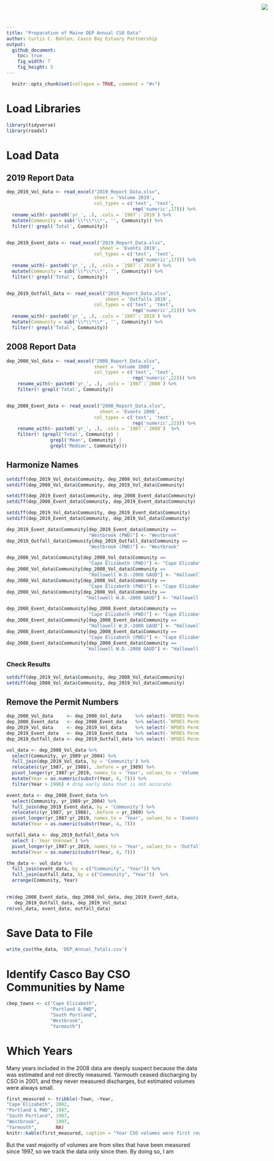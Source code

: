 ```yaml
---
title: "Preparation of Maine DEP Annual CSO Data"
author: Curtis C. Bohlen, Casco Bay Estuary Partnership
output:
  github_document:
    toc: true
    fig_width: 7
    fig_height: 5
---
```


<img
    src="https://www.cascobayestuary.org/wp-content/uploads/2014/04/logo_sm.jpg"
    style="position:absolute;top:10px;right:50px;" />


```r
  knitr::opts_chunk$set(collapse = TRUE, comment = "#>")
```

# Load Libraries
```r
library(tidyverse)
library(readxl)
```

# Load Data
## 2019 Report Data
```r
dep_2019_Vol_data <- read_excel("2019_Report_Data.xlsx",
                                sheet = 'Volume 2019',
                                col_types = c('text', 'text',
                                              rep('numeric',17))) %>%
  rename_with(~ paste0('yr_', .), .cols = `1987`:`2019`) %>%
  mutate(Community = sub('\\*\\*\\*', '', Community)) %>%
  filter(! grepl('Total', Community))


dep_2019_Event_data <- read_excel("2019_Report_Data.xlsx",
                                  sheet = 'Events 2019',
                                col_types = c('text', 'text',
                                              rep('numeric',17))) %>%
  rename_with(~ paste0('yr_', .), .cols = `1987`:`2019`) %>%
  mutate(Community = sub('\\*\\*\\*', '', Community)) %>%
  filter(! grepl('Total', Community))


dep_2019_Outfall_data <- read_excel("2019_Report_Data.xlsx",
                                    sheet = 'Outfalls 2019',
                                col_types = c('text', 'text',
                                              rep('numeric',21))) %>%
  rename_with(~ paste0('yr_', .), .cols = `1987`:`2019`) %>%
  mutate(Community = sub('\\*\\*\\*', '', Community)) %>%
  filter(! grepl('Total', Community))

```

## 2008 Report Data
```r
dep_2008_Vol_data <- read_excel("2008_Report_Data.xlsx",
                                sheet = 'Volume 2008',
                                col_types = c('text', 'text',
                                              rep('numeric',22))) %>%
    rename_with(~ paste0('yr_', .), .cols = `1987`:`2008`) %>%
    filter(! grepl('Total', Community))


dep_2008_Event_data <- read_excel("2008_Report_Data.xlsx",
                                  sheet = 'Events 2008',
                                col_types = c('text', 'text',
                                              rep('numeric',22))) %>%
    rename_with(~ paste0('yr_', .), .cols = `1987`:`2008`)  %>%
    filter(! (grepl('Total', Community) |
                grepl('Mean', Community) |
                grepl('Median', Community)))
```

## Harmonize Names
```r
setdiff(dep_2019_Vol_data$Community, dep_2008_Vol_data$Community)
setdiff(dep_2008_Vol_data$Community, dep_2019_Vol_data$Community)

setdiff(dep_2019_Event_data$Community, dep_2008_Event_data$Community)
setdiff(dep_2008_Event_data$Community, dep_2019_Event_data$Community)

setdiff(dep_2019_Vol_data$Community, dep_2019_Event_data$Community)
setdiff(dep_2019_Event_data$Community, dep_2019_Vol_data$Community)
```
```r

dep_2019_Event_data$Community[dep_2019_Event_data$Community == 
                              "Westbrook (PWD)"] <- "Westbrook"
dep_2019_Outfall_data$Community[dep_2019_Outfall_data$Community == 
                              "Westbrook (PWD)"] <- "Westbrook"

dep_2008_Vol_data$Community[dep_2008_Vol_data$Community == 
                              "Cape Elizabeth (PWD)"] <- "Cape Elizabeth"
dep_2008_Vol_data$Community[dep_2008_Vol_data$Community == 
                              "Hallowell W.D.-2008 GAUD"] <- "Hallowell W.D. - 2008 GAUD"
dep_2008_Vol_data$Community[dep_2008_Vol_data$Community == 
                              "Cape Elizabeth (PWD)"] <- "Cape Elizabeth"
dep_2008_Vol_data$Community[dep_2008_Vol_data$Community == 
                             "Hallowell W.D.-2008 GAUD"] <- "Hallowell W.D. - 2008 GAUD"

dep_2008_Event_data$Community[dep_2008_Event_data$Community == 
                              "Cape Elizabeth (PWD)"] <- "Cape Elizabeth"
dep_2008_Event_data$Community[dep_2008_Event_data$Community == 
                              "Hallowell W.D.-2008 GAUD"] <- "Hallowell W.D. - 2008 GAUD"
dep_2008_Event_data$Community[dep_2008_Event_data$Community == 
                              "Cape Elizabeth (PWD)"] <- "Cape Elizabeth"
dep_2008_Event_data$Community[dep_2008_Event_data$Community == 
                             "Hallowell W.D.-2008 GAUD"] <- "Hallowell W.D. - 2008 GAUD"
```

### Check Results
```r
setdiff(dep_2019_Vol_data$Community, dep_2008_Vol_data$Community)
setdiff(dep_2008_Vol_data$Community, dep_2019_Vol_data$Community)
```
## Remove the Permit Numbers
```r
dep_2008_Vol_data     <- dep_2008_Vol_data     %>% select(-`NPDES Permit No.`)
dep_2008_Event_data   <- dep_2008_Event_data   %>% select(-`NPDES Permit No.`)
dep_2019_Vol_data     <- dep_2019_Vol_data     %>% select(-`NPDES Permit No.`)
dep_2019_Event_data   <- dep_2019_Event_data   %>% select(-`NPDES Permit No.`)
dep_2019_Outfall_data <- dep_2019_Outfall_data %>% select(-`NPDES Permit No.`)
```

```r
vol_data <- dep_2008_Vol_data %>%
  select(Community, yr_1989:yr_2004) %>%
  full_join(dep_2019_Vol_data, by = 'Community') %>%
  relocate(c(yr_1987, yr_1988), .before = yr_1989) %>%
  pivot_longer(yr_1987:yr_2019, names_to = 'Year', values_to = 'Volume') %>%
  mutate(Year = as.numeric(substr(Year, 4, 7))) %>%
  filter(Year > 1996) # drop early data that is not accurate.

event_data <- dep_2008_Event_data %>%
  select(Community, yr_1989:yr_2004) %>%
  full_join(dep_2019_Event_data, by = 'Community') %>%
  relocate(c(yr_1987, yr_1988), .before = yr_1989) %>%
  pivot_longer(yr_1987:yr_2019, names_to = 'Year', values_to = 'Events') %>%
  mutate(Year = as.numeric(substr(Year, 4, 7)))

outfall_data <- dep_2019_Outfall_data %>%
  select (-`Year Unknown`) %>%
  pivot_longer(yr_1987:yr_2019, names_to = 'Year', values_to = 'Outfalls') %>%
  mutate(Year = as.numeric(substr(Year, 4, 7)))

the_data <- vol_data %>%
  full_join(event_data, by = c("Community", "Year")) %>%
  full_join(outfall_data, by = c("Community", "Year"))  %>%
  arrange(Community, Year)
  

```

```r
rm(dep_2008_Event_data, dep_2008_Vol_data, dep_2019_Event_data,
   dep_2019_Outfall_data, dep_2019_Vol_data)
rm(vol_data, event_data, outfall_data)
```

# Save Data to File
```r
write_csv(the_data, 'DEP_Annual_Totals.csv')
```

# Identify Casco Bay CSO Communities by Name

```r
cbep_towns <- c("Cape Elizabeth",
                "Portland & PWD",
                "South Portland",
                "Westbrook",
                "Yarmouth")            
```

# Which Years
Many years included in the 2008 data are deeply suspect because the data was
estimated and not directly measured.  Yarmouth ceased discharging by CSO in
2001, and they never measured discharges, but estimated volumes were always
small.
```r
first_measured <- tribble(~Town, ~Year,
"Cape Elizabeth", 2002,
"Portland & PWD", 1997,
"South Portland", 1997,
"Westbrook",      1997,
"Yarmouth",       NA)
knitr::kable(first_measured, caption = "Year CSO volumes were first regularly measured.")
```
But the vast majority of volumes are from sites that have been measured
since 1997, so we track the data only since then.  By doing so, I am


